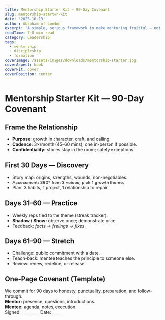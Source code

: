 ```yaml
---
title: Mentorship Starter Kit — 90-Day Covenant
slug: mentorship-starter-kit
date: '2025-10-13'
author: Abraham of London
excerpt: 'A simple, serious framework to make mentoring fruitful — not fuzzy.'
readTime: 7–8 min read
category: Leadership
tags:
  - mentorship
  - discipleship
  - formation
coverImage: /assets/images/downloads/mentorship-starter.jpg
coverAspect: book
coverFit: cover
coverPosition: center
---
```


# Mentorship Starter Kit — 90-Day Covenant

## Frame the Relationship
- **Purpose:** growth in character, craft, and calling.  
- **Cadence:** 3×/month (45–60 mins), one in-person if possible.  
- **Confidentiality:** stories stay in the room; safety exceptions.

## First 30 Days — Discovery
- Story map: origins, strengths, wounds, non-negotiables.  
- Assessment: 360° from 3 voices; pick 1 growth theme.  
- Plan: 3 habits, 1 project, 1 relationship to repair.

## Days 31–60 — Practice
- Weekly reps tied to the theme (streak tracker).  
- **Shadow / Show:** observe once; demonstrate once.  
- Feedback: *facts → feelings → fixes*.

## Days 61–90 — Stretch
- Challenge: public commitment with a date.  
- Teach-back: mentee teaches the principle to someone else.  
- Review: renew, redefine, or release.

## One-Page Covenant (Template)
We commit for 90 days to honesty, punctuality, preparation, and follow-through.  
**Mentor:** presence, questions, introductions.  
**Mentee:** agenda, notes, execution.  
Signed: ____  ____  Date: ____
